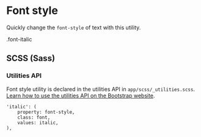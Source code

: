 
<Meta title='Utilities/Typography/Font style' />


# Font style

Quickly change the `font-style` of text with this utility.

<Canvas>
<p class="font-italic">
	.font-italic
</p>
</Canvas>

## SCSS (Sass)

### Utilities API

Font style utility is declared in the utilities API in `app/scss/_utilities.scss`.
[Learn how to use the utilities API on the Bootstrap website](https://getbootstrap.com/docs/5.1/utilities/api/#using-the-api).

```
'italic': (
	property: font-style,
	class: font,
	values: italic,
),
```

